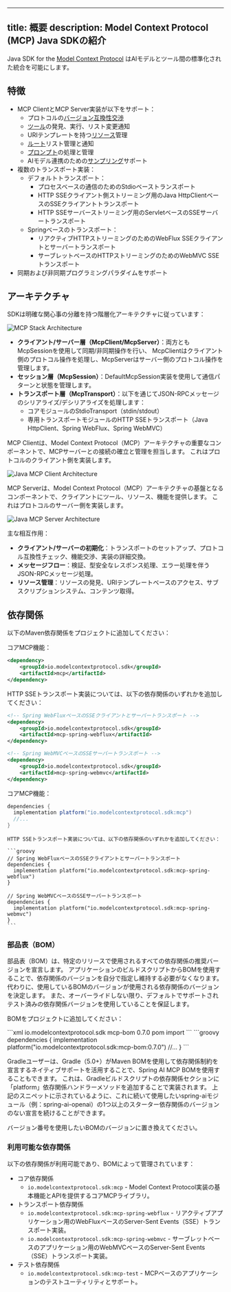  ---
title: 概要
description: Model Context Protocol (MCP) Java SDKの紹介
---

Java SDK for the [Model Context Protocol](https://modelcontextprotocol.org/docs/concepts/architecture)
はAIモデルとツール間の標準化された統合を可能にします。

## 特徴

- MCP ClientとMCP Server実装が以下をサポート：
  - プロトコルの[バージョン互換性交渉](https://spec.modelcontextprotocol.io/specification/2024-11-05/basic/lifecycle/#initialization)
  - [ツール](https://spec.modelcontextprotocol.io/specification/2024-11-05/server/tools/)の発見、実行、リスト変更通知
  - URIテンプレートを持つ[リソース](https://spec.modelcontextprotocol.io/specification/2024-11-05/server/resources/)管理
  - [ルート](https://spec.modelcontextprotocol.io/specification/2024-11-05/client/roots/)リスト管理と通知
  - [プロンプト](https://spec.modelcontextprotocol.io/specification/2024-11-05/server/prompts/)の処理と管理
  - AIモデル連携のための[サンプリング](https://spec.modelcontextprotocol.io/specification/2024-11-05/client/sampling/)サポート
- 複数のトランスポート実装：
  - デフォルトトランスポート：
    - プロセスベースの通信のためのStdioベーストランスポート
    - HTTP SSEクライアント側ストリーミング用のJava HttpClientベースのSSEクライアントトランスポート
    - HTTP SSEサーバーストリーミング用のServletベースのSSEサーバートランスポート
  - Springベースのトランスポート：
    - リアクティブHTTPストリーミングのためのWebFlux SSEクライアントとサーバートランスポート
    - サーブレットベースのHTTPストリーミングのためのWebMVC SSEトランスポート
- 同期および非同期プログラミングパラダイムをサポート

## アーキテクチャ

SDKは明確な関心事の分離を持つ階層化アーキテクチャに従っています：

![MCP Stack Architecture](/images/java/mcp-stack.svg)

- **クライアント/サーバー層（McpClient/McpServer）**：両方ともMcpSessionを使用して同期/非同期操作を行い、
McpClientはクライアント側のプロトコル操作を処理し、McpServerはサーバー側のプロトコル操作を管理します。
- **セッション層（McpSession）**：DefaultMcpSession実装を使用して通信パターンと状態を管理します。
- **トランスポート層（McpTransport）**：以下を通じてJSON-RPCメッセージのシリアライズ/デシリアライズを処理します：
  - コアモジュールのStdioTransport（stdin/stdout）
  - 専用トランスポートモジュールのHTTP SSEトランスポート（Java HttpClient、Spring WebFlux、Spring WebMVC）


MCP Clientは、Model Context Protocol（MCP）アーキテクチャの重要なコンポーネントで、MCPサーバーとの接続の確立と管理を担当します。
これはプロトコルのクライアント側を実装します。

![Java MCP Client Architecture](/images/java/java-mcp-client-architecture.jpg)

MCP Serverは、Model Context Protocol（MCP）アーキテクチャの基盤となるコンポーネントで、クライアントにツール、リソース、機能を提供します。
これはプロトコルのサーバー側を実装します。

![Java MCP Server Architecture](/images/java/java-mcp-server-architecture.jpg)

主な相互作用：

- **クライアント/サーバーの初期化**：トランスポートのセットアップ、プロトコル互換性チェック、機能交渉、実装の詳細交換。
- **メッセージフロー**：検証、型安全なレスポンス処理、エラー処理を伴うJSON-RPCメッセージ処理。
- **リソース管理**：リソースの発見、URIテンプレートベースのアクセス、サブスクリプションシステム、コンテンツ取得。

## 依存関係

以下のMaven依存関係をプロジェクトに追加してください：

<Tabs>
  <Tab title="Maven">
コアMCP機能：

```xml
<dependency>
    <groupId>io.modelcontextprotocol.sdk</groupId>
    <artifactId>mcp</artifactId>
</dependency>
```

HTTP SSEトランスポート実装については、以下の依存関係のいずれかを追加してください：

```xml
<!-- Spring WebFluxベースのSSEクライアントとサーバートランスポート -->
<dependency>
    <groupId>io.modelcontextprotocol.sdk</groupId>
    <artifactId>mcp-spring-webflux</artifactId>
</dependency>

<!-- Spring WebMVCベースのSSEサーバートランスポート -->
<dependency>
    <groupId>io.modelcontextprotocol.sdk</groupId>
    <artifactId>mcp-spring-webmvc</artifactId>
</dependency>
```
  </Tab>
    <Tab title="Gradle">
    コアMCP機能：

  ```groovy
  dependencies {
    implementation platform("io.modelcontextprotocol.sdk:mcp")
    //...
  }
  ```

    HTTP SSEトランスポート実装については、以下の依存関係のいずれかを追加してください：

    ```groovy
    // Spring WebFluxベースのSSEクライアントとサーバートランスポート
    dependencies {
      implementation platform("io.modelcontextprotocol.sdk:mcp-spring-webflux")
    }

    // Spring WebMVCベースのSSEサーバートランスポート
    dependencies {
      implementation platform("io.modelcontextprotocol.sdk:mcp-spring-webmvc")
    }
    ```
  </Tab>
</Tabs>

### 部品表（BOM）

部品表（BOM）は、特定のリリースで使用されるすべての依存関係の推奨バージョンを宣言します。
アプリケーションのビルドスクリプトからBOMを使用することで、依存関係のバージョンを自分で指定し維持する必要がなくなります。
代わりに、使用しているBOMのバージョンが使用される依存関係のバージョンを決定します。
また、オーバーライドしない限り、デフォルトでサポートされテスト済みの依存関係バージョンを使用していることを保証します。

BOMをプロジェクトに追加してください：

<Tabs>
  <Tab title="Maven">
```xml
<dependencyManagement>
    <dependencies>
        <dependency>
            <groupId>io.modelcontextprotocol.sdk</groupId>
            <artifactId>mcp-bom</artifactId>
            <version>0.7.0</version>
            <type>pom</type>
            <scope>import</scope>
        </dependency>
    </dependencies>
</dependencyManagement>
```
  </Tab>

  <Tab title="Gradle">
```groovy
dependencies {
  implementation platform("io.modelcontextprotocol.sdk:mcp-bom:0.7.0")
  //...
}
```

Gradleユーザーは、Gradle（5.0+）がMaven BOMを使用して依存関係制約を宣言するネイティブサポートを活用することで、Spring AI MCP BOMを使用することもできます。
これは、Gradleビルドスクリプトの依存関係セクションに「platform」依存関係ハンドラーメソッドを追加することで実装されます。
上記のスニペットに示されているように、これに続いて使用したいspring-aiモジュール（例：spring-ai-openai）の1つ以上のスターター依存関係のバージョンのない宣言を続けることができます。
  </Tab>
</Tabs>

バージョン番号を使用したいBOMのバージョンに置き換えてください。

### 利用可能な依存関係

以下の依存関係が利用可能であり、BOMによって管理されています：

- コア依存関係 
  - `io.modelcontextprotocol.sdk:mcp` - Model Context Protocol実装の基本機能とAPIを提供するコアMCPライブラリ。
- トランスポート依存関係
  - `io.modelcontextprotocol.sdk:mcp-spring-webflux` - リアクティブアプリケーション用のWebFluxベースのServer-Sent Events（SSE）トランスポート実装。
  - `io.modelcontextprotocol.sdk:mcp-spring-webmvc` - サーブレットベースのアプリケーション用のWebMVCベースのServer-Sent Events（SSE）トランスポート実装。
- テスト依存関係
  - `io.modelcontextprotocol.sdk:mcp-test` - MCPベースのアプリケーションのテストユーティリティとサポート。